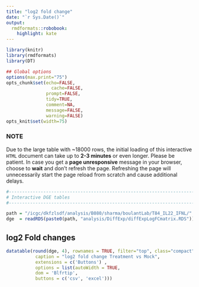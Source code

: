 ```yaml
---
title: "log2 fold change"
date: "`r Sys.Date()`"
output:
  rmdformats::robobook:
    highlight: kate
---
```


```r
library(knitr)
library(rmdformats)
library(DT)

## Global options
options(max.print="75")
opts_chunk$set(echo=FALSE,
	             cache=FALSE,
               prompt=FALSE,
               tidy=TRUE,
               comment=NA,
               message=FALSE,
               warning=FALSE)
opts_knit$set(width=75)
```

### NOTE

Due to the large table with ~18000 rows, the initial loading of this interactive `HTML` document can take up to **2-3 minutes** or even longer. Please be patient. In case you get a **page unresponsive** message in your browser, choose to **wait** and don’t refresh the page. Refreshing the page will unnecessarily start the page reload from scratch and cause additional delays.

```r

#-------------------------------------------------------------------------------
# Interactive DGE tables
#-------------------------------------------------------------------------------

path = "/icgc/dkfzlsdf/analysis/B080/sharma/boulantLab/T84_IL22_IFNL/"
dge  = readRDS(paste0(path, "analysis/DiffExp/diffExpLogFCmatrix.RDS"))

```

## log2 Fold changes

```r
datatable(round(dge, 4), rownames = TRUE, filter="top", class="compact",
           caption = "log2 fold change Treatment vs Mock",
           extensions = c('Buttons') ,
           options = list(autoWidth = TRUE,
           dom = 'Blfrtip',
           buttons = c('csv', 'excel')))

```
